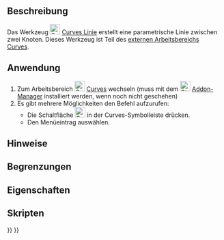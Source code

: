 <languages/>

{{Docnav/de
|
|[[Curves_EditableSpline/de|EditierbarerSpline]]
|[[Curves_Workbench/de|Curves]]
|IconL=
|IconR=Curves_EditableSpline.svg
|IconC=Curves_workbench_icon.svg
}}

{{GuiCommand/de
|Name=Curves Line
|Name/de=Curves Linie
|MenuLocation=Curves → Parametric line
|Workbenches=[[Curves_Workbench/de|Curves]]
}}

==Beschreibung==

Das Werkzeug [[Image:Curves_Line.svg|24px]] [[Curves_Line/de|Curves Linie]] erstellt eine parametrische Linie zwischen zwei Knoten. Dieses Werkzeug ist Teil des [[External_workbenches/de|externen Arbeitsbereichs]] [[Curves_Workbench/de|Curves]].

==Anwendung==

# Zum Arbeitsbereich [[Image:Curves_workbench_icon.svg|24px]] [[Curves_Workbench/de|Curves]] wechseln (muss mit dem  [[Image:Std_AddonMgr.svg|24px]] [[Std_AddonMgr/de|Addon-Manager]] installiert werden, wenn noch nicht geschehen)
# Es gibt mehrere Möglichkeiten den Befehl aufzurufen:
#* Die Schaltfläche [[Image:Curves_Line.svg|24px]] in der Curves-Symbolleiste drücken.
#* Den Menüeintrag {{MenuCommand|Curves → Parametric line}} auswählen.


==Hinweise==


==Begrenzungen==


==Eigenschaften==


==Skripten==


{{Docnav/de
|
|[[Curves_EditableSpline/de|EditierbarerSpline]]
|[[Curves_Workbench/de|Curves]]
|IconL=
|IconR=Curves_EditableSpline.svg
|IconC=Curves_workbench_icon.svg
}}

{{Curves Tools navi{{#translation:}}}}
{{Userdocnavi{{#translation:}}}}